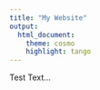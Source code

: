 ```yaml
---
title: "My Website"
output:
  html_document:
    theme: cosmo
    highlight: tango
---
```


Test Text...
